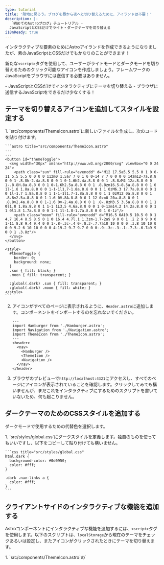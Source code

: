 ```yaml
---
type: tutorial
title: '陸地に戻ろう。ブログを昼から夜へと切り替えるために、アイランドは不要！'
description: |-
  「初めてのAstroブログ」チュートリアル -
  JavaScriptとCSSだけでライト・ダークテーマを切り替える
i18nReady: true
---
```


インタラクティブな要素のためにAstroアイランドを作成できるようになりましたが、素のJavaScriptとCSSだけでもかなりのことができます！

新たな`<script>`タグを使用して、ユーザーがライトモードとダークモードを切り替えるためのクリック可能なアイコンを作成しましょう。フレームワークのJavaScriptをブラウザには送信する必要はありません。

<PreCheck>
  - JavaScriptとCSSだけでインタラクティブにテーマを切り替える
  - ブラウザに送信するJavaScriptをできるだけ少なくする！
</PreCheck>

## テーマを切り替えるアイコンを追加してスタイルを設定する

<Steps>
1. `src/components/ThemeIcon.astro`に新しいファイルを作成し、次のコードを貼り付けます。

    ```astro title="src/components/ThemeIcon.astro"
    ---
    ---
    <button id="themeToggle">
      <svg width="30px" xmlns="http://www.w3.org/2000/svg" viewBox="0 0 24 24">
        <path class="sun" fill-rule="evenodd" d="M12 17.5a5.5 5.5 0 1 0 0-11 5.5 5.5 0 0 0 0 11zm0 1.5a7 7 0 1 0 0-14 7 7 0 0 0 0 14zm12-7a.8.8 0 0 1-.8.8h-2.4a.8.8 0 0 1 0-1.6h2.4a.8.8 0 0 1 .8.8zM4 12a.8.8 0 0 1-.8.8H.8a.8.8 0 0 1 0-1.6h2.5a.8.8 0 0 1 .8.8zm16.5-8.5a.8.8 0 0 1 0 1l-1.8 1.8a.8.8 0 0 1-1-1l1.7-1.8a.8.8 0 0 1 1 0zM6.3 17.7a.8.8 0 0 1 0 1l-1.7 1.8a.8.8 0 1 1-1-1l1.7-1.8a.8.8 0 0 1 1 0zM12 0a.8.8 0 0 1 .8.8v2.5a.8.8 0 0 1-1.6 0V.8A.8.8 0 0 1 12 0zm0 20a.8.8 0 0 1 .8.8v2.4a.8.8 0 0 1-1.6 0v-2.4a.8.8 0 0 1 .8-.8zM3.5 3.5a.8.8 0 0 1 1 0l1.8 1.8a.8.8 0 1 1-1 1L3.5 4.6a.8.8 0 0 1 0-1zm14.2 14.2a.8.8 0 0 1 1 0l1.8 1.7a.8.8 0 0 1-1 1l-1.8-1.7a.8.8 0 0 1 0-1z"/>
        <path class="moon" fill-rule="evenodd" d="M16.5 6A10.5 10.5 0 0 1 4.7 16.4 8.5 8.5 0 1 0 16.4 4.7l.1 1.3zm-1.7-2a9 9 0 0 1 .2 2 9 9 0 0 1-11 8.8 9.4 9.4 0 0 1-.8-.3c-.4 0-.8.3-.7.7a10 10 0 0 0 .3.8 10 10 0 0 0 9.2 6 10 10 0 0 0 4-19.2 9.7 9.7 0 0 0-.9-.3c-.3-.1-.7.3-.6.7a9 9 0 0 1 .3.8z"/>
      </svg>
    </button>

    <style>
      #themeToggle {
        border: 0;
        background: none;
      }
      .sun { fill: black; }
      .moon { fill: transparent; }

      :global(.dark) .sun { fill: transparent; }
      :global(.dark) .moon { fill: white; }
    </style>
    ```

2. アイコンがすべてのページに表示されるように、`Header.astro`に追加します。コンポーネントをインポートするのを忘れないでください。

    ```astro title="src/components/Header.astro" ins={4,9}
    ---
    import Hamburger from './Hamburger.astro';
    import Navigation from './Navigation.astro';
    import ThemeIcon from './ThemeIcon.astro';
    ---
    <header>
      <nav>
        <Hamburger />
        <ThemeIcon />
        <Navigation />
      </nav>
    </header>
    ```

3. ブラウザのプレビューで`http://localhost:4321`にアクセスし、すべてのページにアイコンが表示されていることを確認します。クリックしてみても構いませんが、まだこれをインタラクティブにするためのスクリプトを書いていないため、何も起こりません。
</Steps>

## ダークテーマのためのCSSスタイルを追加する

ダークモードで使用するための代替色を選択します。

<Steps>
1. `src/styles/global.css`にダークスタイルを定義します。独自のものを使ってもいいですし、以下をコピーして貼り付けても構いません。

    ```css title="src/styles/global.css"
    html.dark {
      background-color: #0d0950;
      color: #fff;
    }

    .dark .nav-links a {
      color: #fff;
    }
    ```
</Steps>

## クライアントサイドのインタラクティブな機能を追加する

Astroコンポーネントにインタラクティブな機能を追加するには、`<script>`タグを使用します。以下のスクリプトは、`localStorage`から現在のテーマをチェックあるいは設定し、またアイコンがクリックされたときにテーマを切り替えます。

<Steps>
1. `src/components/ThemeIcon.astro`の`<style>`タグの後ろに、以下の`<script>`タグを追加します。

    ```astro title="src/components/ThemeIcon.astro" ins={9-37}
    <style>
      .sun { fill: black; }
      .moon { fill: transparent; }

      :global(.dark) .sun { fill: transparent; }
      :global(.dark) .moon { fill: white; }
    </style>

    <script is:inline>
      const theme = (() => {
        if (typeof localStorage !== 'undefined' && localStorage.getItem('theme')) {
          return localStorage.getItem('theme');
        }
        if (window.matchMedia('(prefers-color-scheme: dark)').matches) {
          return 'dark';
        }
          return 'light';
      })();
          
      if (theme === 'light') {
        document.documentElement.classList.remove('dark');
      } else {
        document.documentElement.classList.add('dark');
      }

      window.localStorage.setItem('theme', theme);

      const handleToggleClick = () => {
        const element = document.documentElement;
        element.classList.toggle("dark");
        
        const isDark = element.classList.contains("dark");
        localStorage.setItem("theme", isDark ? "dark" : "light");
      }

      document.getElementById("themeToggle").addEventListener("click", handleToggleClick);
    </script>
    ```

2. ブラウザのプレビューで`http://localhost:4321`を開き、テーマアイコンをクリックします。ライトモードとダークモードが切り替わることを確認してください。
</Steps>


<Box icon="question-mark">

### 確認テスト

以下の各文が説明しているのは、Astroの`<script>`タグ、UIフレームワークのコンポーネント、あるいはその両方でしょうか。適切な選択肢を選んでください。

1. ウェブサイトにインタラクティブなUI要素を含めることができます。

    <MultipleChoice>
      <Option>
        Astroの`<script>`タグ
      </Option>
      <Option>
        UIフレームワークコンポーネント
      </Option>
      <Option isCorrect>
        両方
      </Option>
    </MultipleChoice>

2. ブラウザにJavaScriptを送信して実行する`client:`を使わなければ、サイトに静的な要素を作成します。

    <MultipleChoice>
      <Option>
        Astroの`<script>`タグ
      </Option>
      <Option isCorrect>
        UIフレームワークコンポーネント
      </Option>
      <Option>
        両方
      </Option>
    </MultipleChoice>

3. 新しいフレームワークを、その技術スタックを使った新しいプロジェクトを作成することなく「試す」ことができます。

    <MultipleChoice>
      <Option>
        Astroの`<script>`タグ
      </Option>
      <Option isCorrect>
        UIフレームワークコンポーネント
      </Option>
      <Option>
        両方
      </Option>
    </MultipleChoice>

4. 他のフレームワークで書いたコードを再利用でき、多くの場合、そのままサイトに配置するだけで済みます。

    <MultipleChoice>
      <Option>
        Astroの`<script>`タグ
      </Option>
      <Option isCorrect>
        UIフレームワークコンポーネント
      </Option>
      <Option>
        両方
      </Option>
    </MultipleChoice>

5. 他のJavaScriptフレームワークを知らなくても、インタラクティブな機能を追加できます。

    <MultipleChoice>
      <Option isCorrect>
        Astroの`<script>`タグ
      </Option>
      <Option>
        UIフレームワークコンポーネント
      </Option>
      <Option>
        両方
      </Option>
    </MultipleChoice>
</Box>

<Box icon="check-list">

## チェックリスト

<Checklist>
- [ ] フレームワークを追加したくないときに、JavaScriptを使用してインタラクティブな機能を実装できる。
</Checklist>
</Box>

### 参考

- [Astroにおけるクライアントサイド`<script>`](/ja/guides/client-side-scripts/)
